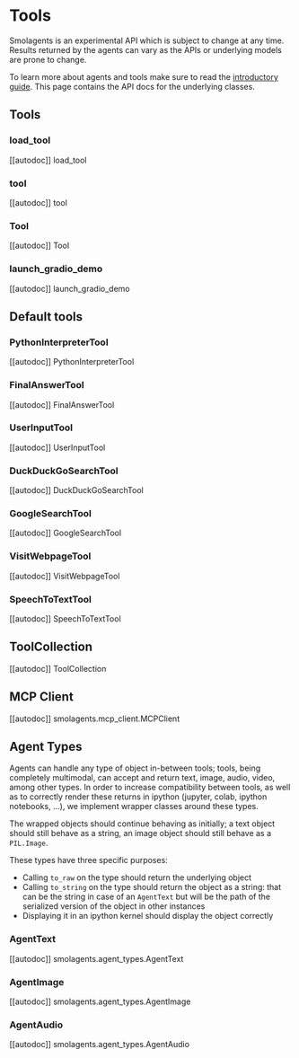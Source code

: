 # Tools

<Tip warning={true}>

Smolagents is an experimental API which is subject to change at any time. Results returned by the agents
can vary as the APIs or underlying models are prone to change.

</Tip>

To learn more about agents and tools make sure to read the [introductory guide](../index). This page
contains the API docs for the underlying classes.

## Tools

### load_tool

[[autodoc]] load_tool

### tool

[[autodoc]] tool

### Tool

[[autodoc]] Tool

### launch_gradio_demo

[[autodoc]] launch_gradio_demo

## Default tools

### PythonInterpreterTool

[[autodoc]] PythonInterpreterTool

### FinalAnswerTool

[[autodoc]] FinalAnswerTool

### UserInputTool

[[autodoc]] UserInputTool

### DuckDuckGoSearchTool

[[autodoc]] DuckDuckGoSearchTool

### GoogleSearchTool

[[autodoc]] GoogleSearchTool

### VisitWebpageTool

[[autodoc]] VisitWebpageTool

### SpeechToTextTool

[[autodoc]] SpeechToTextTool

## ToolCollection

[[autodoc]] ToolCollection

## MCP Client

[[autodoc]] smolagents.mcp_client.MCPClient

## Agent Types

Agents can handle any type of object in-between tools; tools, being completely multimodal, can accept and return
text, image, audio, video, among other types. In order to increase compatibility between tools, as well as to 
correctly render these returns in ipython (jupyter, colab, ipython notebooks, ...), we implement wrapper classes
around these types.

The wrapped objects should continue behaving as initially; a text object should still behave as a string, an image
object should still behave as a `PIL.Image`.

These types have three specific purposes:

- Calling `to_raw` on the type should return the underlying object
- Calling `to_string` on the type should return the object as a string: that can be the string in case of an `AgentText`
  but will be the path of the serialized version of the object in other instances
- Displaying it in an ipython kernel should display the object correctly

### AgentText

[[autodoc]] smolagents.agent_types.AgentText

### AgentImage

[[autodoc]] smolagents.agent_types.AgentImage

### AgentAudio

[[autodoc]] smolagents.agent_types.AgentAudio
